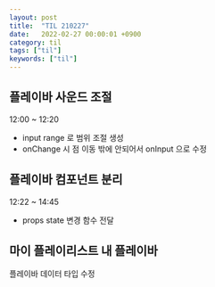 ```yaml
---
layout: post
title:  "TIL 210227"
date:   2022-02-27 00:00:01 +0900
category: til
tags: ["til"]
keywords: ["til"]
---
```


## 플레이바 사운드 조절
12:00 ~ 12:20  
- input range 로 범위 조절 생성
- onChange 시 점 이동 밖에 안되어서 onInput 으로 수정

## 플레이바 컴포넌트 분리
12:22 ~ 14:45
- props state 변경 함수 전달

## 마이 플레이리스트 내 플레이바
플레이바 데이터 타입 수정

